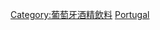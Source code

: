 {{Commons category|Wines of Portugal}}
{{Catmore}}

[[Category:葡萄牙酒精飲料|Category:葡萄牙酒精飲料]]
[[Category:各國葡萄酒|Portugal]]